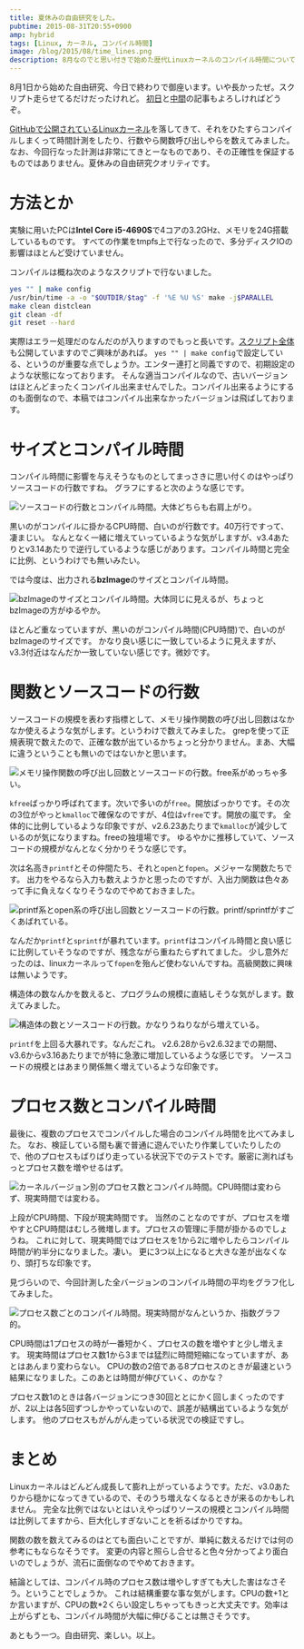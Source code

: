 ```yaml
---
title: 夏休みの自由研究をした。
pubtime: 2015-08-31T20:55+0900
amp: hybrid
tags: [Linux, カーネル, コンパイル時間]
image: /blog/2015/08/time_lines.png
description: 8月なのでと思い付きで始めた歴代Linuxカーネルのコンパイル時間についての夏休みの自由研究がついに終わりました。最終の結果報告です。
---
```


8月1日から始めた自由研究、今日で終わりで御座います。いや長かったぜ。スクリプト走らせてるだけだったけれど。
[初日](/blog/2015/08/summer-research-first-day.html)と[中間](/blog/2015/08/summer-research-16days.html)の記事もよろしければどうぞ。

[GitHubで公開されているLinuxカーネル](https://github.com/torvalds/linux)を落してきて、それをひたすらコンパイルしまくって時間計測をしたり、行数やら関数呼び出しやらを数えてみました。
なお、今回行なった計測は非常にてきとーなものであり、その正確性を保証するものではありません。夏休みの自由研究クオリティです。

# 方法とか
実験に用いたPCは**Intel Core i5-4690S**で4コアの3.2GHz、メモリを24G搭載しているものです。
すべての作業をtmpfs上で行なったので、多分ディスクIOの影響はほとんど受けていません。

コンパイルは概ね次のようなスクリプトで行ないました。
``` bash
yes "" | make config
/usr/bin/time -a -o "$OUTDIR/$tag" -f '%E %U %S' make -j$PARALLEL
make clean distclean
git clean -df
git reset --hard
```
実際はエラー処理だのなんだのが入りますのでもっと長いです。[スクリプト全体](/blog/2015/08/summer-research.sh)も公開していますのでご興味があれば。
`yes "" | make config`で設定している、というのが重要な点でしょうか。エンター連打と同義ですので、初期設定のような状態になっております。
そんな適当コンパイルなので、古いバージョンはほとんどまったくコンパイル出来ませんでした。コンパイル出来るようにするのも面倒なので、本稿ではコンパイル出来なかったバージョンは飛ばしております。

# サイズとコンパイル時間
コンパイル時間に影響を与えそうなものとしてまっさきに思い付くのはやっぱりソースコードの行数ですね。
グラフにすると次のような感じです。

![ソースコードの行数とコンパイル時間。大体どちらも右肩上がり。](/blog/2015/08/time_lines.png "1024x768")

黒いのがコンパイルに掛かるCPU時間、白いのが行数です。40万行ですって、凄まじい。
なんとなく一緒に増えていっているような気がしますが、v3.4あたりとv3.14あたりで逆行しているような感じがあります。コンパイル時間と完全に比例、というわけでも無いみたい。

では今度は、出力される**bzImage**のサイズとコンパイル時間。

![bzImageのサイズとコンパイル時間。大体同じに見えるが、ちょっとbzImageの方がゆるやか。](/blog/2015/08/time_binary.png "1024x768")

ほとんど重なっていますが、黒いのがコンパイル時間(CPU時間)で、白いのがbzImageのサイズです。
かなり良い感じに一致しているように見えますが、v3.3付近はなんだか一致していない感じです。微妙です。

# 関数とソースコードの行数
ソースコードの規模を表わす指標として、メモリ操作関数の呼び出し回数はなかなか使えるような気がします。というわけで数えてみました。
grepを使って正規表現で数えたので、正確な数が出ているかちょっと分かりません。まあ、大幅に違うということも無いのではないかと思います。

![メモリ操作関数の呼び出し回数とソースコードの行数。free系がめっちゃ多い。](/blog/2015/08/memory_functions.png "1024x768")

`kfree`ばっかり呼ばれてます。次いで多いのが`free`。開放ばっかりです。その次の3位がやっと`kmalloc`で確保なのですが、4位は`vfree`です。開放の嵐です。
全体的に比例しているような印象ですが、v2.6.23あたりまで`kmalloc`が減少しているのが気になりますね。freeの独壇場です。
ゆるやかに推移していて、ソースコードの規模がなんとなく分かりそうな感じです。

次は名高き`printf`とその仲間たち、それと`open`と`fopen`。メジャーな関数たちです。
出力をやるなら入力も数えようかと思ったのですが、入出力関数は色々あって手に負えなくなりそうなのでやめておきました。

![printf系とopen系の呼び出し回数とソースコードの行数。printf/sprintfがすごくあばれている。](/blog/2015/08/file_functions.png "1024x768")

なんだか`printf`と`sprintf`が暴れています。`printf`はコンパイル時間と良い感じに比例していそうなのですが、残念ながら重ねたらずれてました。
少し意外だったのは、linuxカーネルって`fopen`を殆んど使わないんですね。高級関数に興味は無いようです。

構造体の数なんかを数えると、プログラムの規模に直結しそうな気がします。数えてみました。

![構造体の数とソースコードの行数。かなりうねりながら増えている。](/blog/2015/08/struct_functions.png "1024x768")

`printf`を上回る大暴れです。なんだこれ。
v2.6.28からv2.6.32までの期間、v3.6からv3.16あたりまでが特に急激に増加しているような感じです。
ソースコードの規模とはあまり関係無く増えているような印象です。

# プロセス数とコンパイル時間
最後に、複数のプロセスでコンパイルした場合のコンパイル時間を比べてみました。
なお、検証している間も裏で普通に遊んでいたり作業していたりしたので、他のプロセスもばりばり走っている状況下でのテストです。厳密に測ればもっとプロセス数を増やせるはず。

![カーネルバージョン別のプロセス数とコンパイル時間。CPU時間は変わらず、現実時間では変わる。](/blog/2015/08/time_parallel.png "1024x768")

上段がCPU時間、下段が現実時間です。
当然のことなのですが、プロセスを増やすとCPU時間はむしろ微増します。プロセスの管理に手間が掛かるのでしょうね。
これに対して、現実時間ではプロセスを1から2に増やしたらコンパイル時間が約半分になりました。凄い。
更に3つ以上になると大きな差が出なくなり、頭打ちな印象です。

見づらいので、今回計測した全バージョンのコンパイル時間の平均をグラフ化してみました。

![プロセス数ごとのコンパイル時間。現実時間がなんというか、指数グラフ的。](/blog/2015/08/parallel.png "1024x768")

CPU時間は1プロセスの時が一番短かく、プロセスの数を増やすと少し増えます。
現実時間はプロセス数1から3までは猛烈に時間短縮になっていますが、あとはあんまり変わらない。
CPUの数の2倍である8プロセスのときが最速という結果になりました。このあとは時間が伸びていく、のかな？

プロセス数1のときは各バージョンにつき30回ととにかく回しまくったのですが、2以上は各5回ずつしかやっていないので、誤差が結構出ているような気がします。
他のプロセスもがんがん走っている状況での検証ですし。

# まとめ
Linuxカーネルはどんどん成長して膨れ上がっているようです。ただ、v3.0あたりから穏かになってきているので、そのうち増えなくなるときが来るのかもしれません。
完全な比例ではないとはいえやっぱりソースの規模とコンパイル時間は比例してますから、巨大化しすぎないことを祈るばかりですね。

関数の数を数えてみるのはとても面白いことですが、単純に数えるだけでは何の参考にもならなそうです。
変更の内容と照らし合せると色々分かってより面白いのでしょうが、流石に面倒なのでやめておきます。

結論としては、コンパイル時のプロセス数は増やしすぎても大した害はなさそう。ということでしょうか。
これは結構重要な事な気がします。CPUの数+1とか言いますが、CPUの数*2くらい設定しちゃってもきっと大丈夫です。効率は上がらずとも、コンパイル時間が大幅に伸びることは無さそうです。

あともう一つ。自由研究、楽しい。以上。
